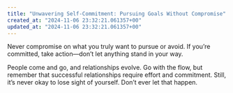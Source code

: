 ```yaml
---
title: "Unwavering Self-Commitment: Pursuing Goals Without Compromise"
created_at: "2024-11-06 23:32:21.061357+00"
updated_at: "2024-11-06 23:32:21.061357+00"
---
```


Never compromise on what you truly want to pursue or avoid. If you’re committed, take action—don’t let anything stand in your way.

People come and go, and relationships evolve. Go with the flow, but remember that successful relationships require effort and commitment. Still, it’s never okay to lose sight of yourself. Don’t ever let that happen.
